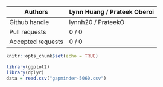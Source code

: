 | Authors  | Lynn Huang / Prateek Oberoi |
| ------------- | ------------- |
| Github handle  | lynnh20  / PrateekO |
| Pull requests  | 0  / 0 |
| Accepted requests  | 0  / 0 |
```r
knitr::opts_chunk$set(echo = TRUE)
```

```r
library(ggplot2)
library(dplyr)
data = read.csv("gapminder-5060.csv")
```
